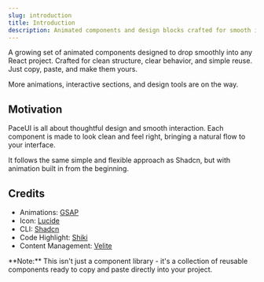 ```yaml
---
slug: introduction
title: Introduction
description: Animated components and design blocks crafted for smooth interaction and rich detail
---
```


A growing set of animated components designed to drop smoothly into any React project.
Crafted for clean structure, clear behavior, and simple reuse.
Just copy, paste, and make them yours.

More animations, interactive sections, and design tools are on the way.

## Motivation

PaceUI is all about thoughtful design and smooth interaction. Each component is made to look clean and feel right, bringing a natural flow to your interface.

It follows the same simple and flexible approach as Shadcn, but with animation built in from the beginning.

## Credits

- Animations: [GSAP](https://gsap.com/)
- Icon: [Lucide](https://lucide.dev/)
- CLI: [Shadcn](https://ui.shadcn.com/docs/cli)
- Code Highlight: [Shiki](https://shiki.style/)
- Content Management: [Velite](https://velite.js.org/)

<Callout className="mt-6">
    **Note:** This isn't just a component library - it's a collection of reusable components ready to copy and paste
    directly
    into your project.
</Callout>


